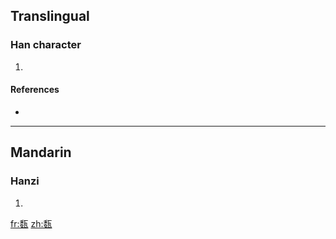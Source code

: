 ==Translingual==

===Han character===
{{Han char|rn=98|rad=瓦|as=08|sn=13|four=2141<sub>7</sub>|canj=竹女一女弓 (HVMVN)}}

# {{defn|Han|sort=瓦08}}

====References====
* {{Han ref|kx=0749.370|dkj=21526|dj=1158.160|hdz=21427.030|uh=74FE|ud=29950|bh=DEC1|bd=57025}}

----

==Mandarin==

===Hanzi===
{{cmn-hanzi|pin=[[měng]] ([[meng3]])|wg=meng<sup>3</sup>}}

# {{defn|Mandarin}}

[[fr:瓾]]
[[zh:瓾]]